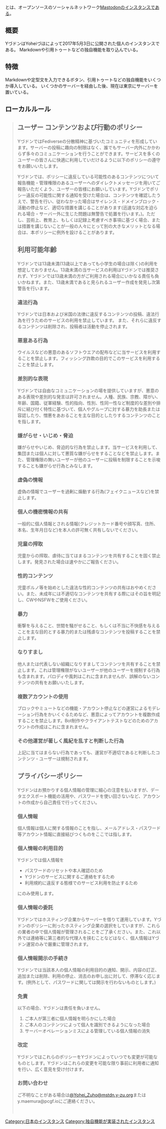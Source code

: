 {{小文字}}
{{Infobox instance
| Name          = {{Ruby|'''Yづドン'''|ワイヅドン}}
| Image         = [[ファイル:mstdn.y-zu.org.png]]
| Domain        = <strike>https://y-zu.org</strike><br />https://mstdn.y-zu.org
| Admin         = [https://mstdn.y-zu.org/@Yohei_Zuho Yoheiづほ]<br />
| Country       = 日本国
| Start         = 2017年5月3日
| Kifu          = Kyash
| Alias         = Yづドン、ゆずドン、誤字が流行るインスタンス
}}
{{Ruby|'''Yづドン'''|ワイヅドン}}とは、オープンソースのソーシャルネットワーク[[Mastodon]]のインスタンスである。

==概要==
YづドンはYoheiづほによって2017年5月3日に公開された個人のインスタンスである。
Markdownや引用トゥートなどの独自機能を取り込んでいる。

==特徴==
Markdownや定型文を入力できるボタン、引用トゥートなどの独自機能をいくつか導入している。
いくつかのサーバーを経由した後、現在は東京にサーバーを置いている。

==ローカルルール==
<blockquote> 
<div>
<h2 id="-">ユーザー コンテンツおよび行動のポリシー</h2>
<p>YづドンではFediverseの分散精神に基づいたコミュニティを形成しています。サーバーの投稿に趣向の制限はなく、誰でもサーバー内外にかかわらず多々のコミュニケーションを行うことができます。サービスを多くのユーザーの皆さんに快適に利用していだけるように以下のポリシーの遵守をお願いいたします。</p>
<p>Yづドンでは、ポリシーに違反している可能性のあるコンテンツについて報告機能・管理権限のあるユーザーへのダイレクトメッセージを用いてご報告いただくよう、ユーザーの皆様にお願いしています。Yづドンでポリシー違反の可能性に関する通知を受けた場合は、コンテンツを確認したうえで、警告を行い、従わなかった場合はサイレンス・ドメインブロック・活動の停止など、適切な措置を講じることがあります(迅速な対応を迫られる場合・サーバー外に生じた問題は無警告で処置を行います。)。ただし、芸術上、教育上、もしくは記録上考慮すべき事項に基づく場合、または措置を講じないことが一般の人々にとって別の大きなメリットとなる場合は、本ポリシーに例外を設けることがあります。</p>
<h2 id="-">利用可能年齢</h2>
<p>Yづドンでは13歳未満(13歳以上であっても小学生の場合は除く)の利用を想定しておりません。13歳未満の当サービスの利用はYづドンでは推奨されず、Yづドンでは13歳未満の方がご利用される場合にいかなる責任も負いかねます。また、13歳未満であると見られるユーザー作成を発見し次第警告を行います。</p>
<h3 id="-">違法行為</h3>
<p>Yづドンでは日本および米国の法律に違反するコンテンツの投稿、違法行為を行うためのサービスの利用を禁止しています。
また、それらに違反するコンテンツは削除され、投稿者は活動を停止されます。</p>
<h3 id="-">悪意ある行為</h3>
<p>ウイルスなどの悪意のあるソフトウエアの配布などに当サービスを利用することを禁止します。フィッシング詐欺の目的でこのサービスを利用することを禁止します。</p>
<h3 id="-">差別的な表現</h3>
<p>Yづドンでは自由なコミュニケーションの場を提供していますが、悪意のある表現や差別的な発言は許可されません。人種、民族、宗教、障がい、年齢、国籍、従軍経験、性的指向、性別、性同一性など制度的な差別や排斥に結び付く特性に基づいて、個人やグループに対する暴力を助長または容認したり、憎悪をあおることを主な目的としたりするコンテンツのことを指します。</p>
<h3 id="-">嫌がらせ・いじめ・脅迫</h3>
<p>嫌がらせやいじめ、脅迫的な行為を禁止します。当サービスを利用して、集団または個人に対して悪質な嫌がらせをすることなどを禁止します。また、管理権限の無いユーザーが他のユーザーに投稿を制限することを示唆することも嫌がらせ行為とみなします。</p>
<h3 id="-">虚偽の情報</h3>
<p>虚偽の情報でユーザーを過剰に煽動する行為(フェイクニュースなど)を禁止します。</p>
<h3 id="-">個人の機密情報の共有</h3>
<p>一般的に個人情報とされる情報(クレジットカード番号や顔写真、住所、本名、生年月日など)を本人の許可無く共有しないでください。</p>
<h3 id="-">児童の搾取</h3>
<p>児童からの搾取、虐待に当てはまるコンテンツを共有することを固く禁止します。発見された場合は速やかにご報告ください。</p>
<h3 id="-">性的コンテンツ</h3>
<p>児童ポルノ等を始めとした違法な性的コンテンツの共有はおやめください。また、未成年には不適切なコンテンツを共有する際にはその旨を明記し、CWやNSFWをご使用ください。</p>
<h3 id="-">暴力</h3>
<p>衝撃を与えること、世間を騒がせること、もしくは不当に不快感を与えることを主な目的とする暴力的または残虐なコンテンツを投稿することを禁止します。</p>
<h3 id="-">なりすまし</h3>
<p>他人または代表しない組織になりすましてコンテンツを共有することを禁止します。これは管理権限がないユーザーが他のユーザーを規制する行為も含まれます。パロディや風刺はこれに含まれませんが、誤解のないコンテンツの共有をお願いいたします。</p>
<h3 id="-">複数アカウントの使用</h3>
<p>ブロックやミュートなどの機能・アカウント停止などの運営によるモデレーション行為をかいくぐるためなど、悪意によってアカウントを複数作成することを禁止します。Bot制作やクライアントテストなどのためのアカウントの作成はこれに含まれません。</p>
<h3 id="-">その他運営が著しく風紀を乱すと判断した行為</h3>
<p>上記に当てはまらない行為であっても、運営が不適切であると判断したコンテンツ・ユーザーは規制されます。</p>
<h2 id="-">プライバシーポリシー</h2>
<p>Yづドンはお預かりする個人情報の管理に細心の注意を払いますが、データエクスポート機能の活用や、パスワードを使い回さないなど、アカウントの作成から自己責任で行ってください。</p>
<h3 id="-">個人情報</h3>
<p>個人情報は個人に関する情報のことを指し、メールアドレス・パスワード等アカウント情報に直接結びつくものをここでは指します。</p>
<h3 id="-">個人情報の利用目的</h3>
<p>Yづドンでは個人情報を</p>
<ul>
<li>パスワードのリセットや本人確認のため</li>
<li>Yづドンのサービスに関するご連絡をするため</li>
<li>利用規約に違反する態様でのサービス利用を防止するため</li>
</ul>
<p>にのみ使用します。</p>
<h3 id="-">個人情報の委託</h3>
<p>Yづドンではホスティング企業からサーバーを借りて運用しています。Yづドンのポリシーに則ったホスティング企業の選択をしていますが、これらの業者の中で個人情報が管理されることをご了承ください。また、これ以外では連絡等に第三者的な代理人を挟むことなどはなく、個人情報はYづドン運営のみで厳重に管理されます。</p>
<h3 id="-">個人情報開示の手続き</h3>
<p>Yづドンでは当該本人の個人情報の利用目的の通知、開示、内容の訂正、追加または削除、利用の停止、消去のお申し出に対して、停滞なく応じます。(例外として、パスワードに関しては開示を行わないものとします。)</p>
<h3 id="-">免責</h3>
<p>以下の場合、Yづドンは責任を負いません。</p>
<ol>
<li>ご本人が第三者に個人情報を明らかにした場合</li>
<li>ご本人のコンテンツによって個人を識別できるようになった場合</li>
<li>サーバーオペレーションミスによる管理している個人情報の消失</li>
</ol>
<h3 id="-">改定</h3>
<p>YづドンではこれらのポリシーをYづドンによっていつでも変更が可能なものとします。Yづドンはこれらの変更を可能な限り事前に利用者に通知を行い、広く意見を受け付けます。</p>
<h3 id="-">お問い合わせ</h3>
<p>ご不明なことがある場合は<a href="https://mstdn.y-zu.org/@Yohei_Zuho">@Yohei_Zuho@mstdn.y-zu.org</a>またはy.maemura@pcgf.ioにご連絡ください。</p>
<br /></div>
</blockquote>

{{DEFAULTSORT:yつとん}}
[[Category:日本のインスタンス]]
[[Category:独自機能が実装されたインスタンス]]